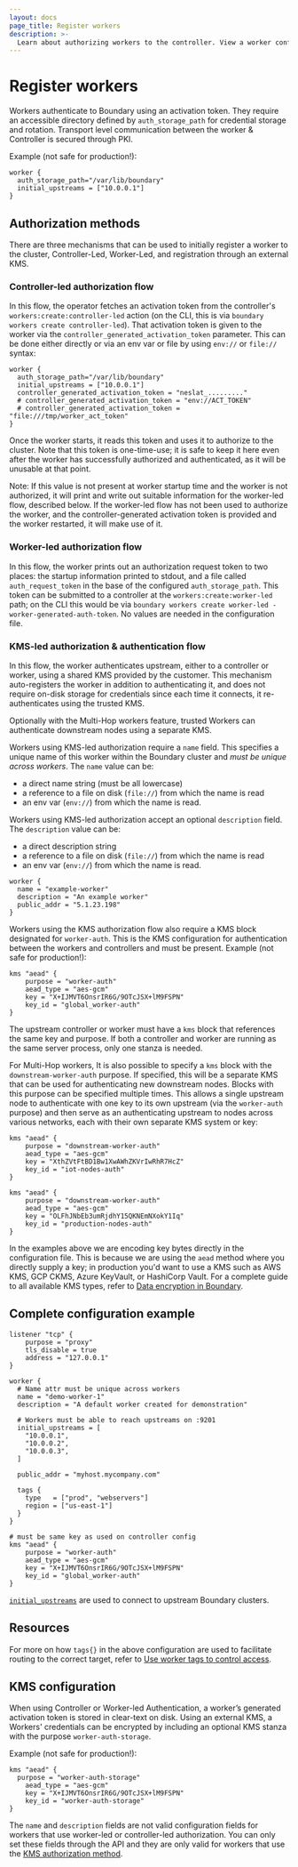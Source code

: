 ```yaml
---
layout: docs
page_title: Register workers
description: >-
  Learn about authorizing workers to the controller. View a worker configuration example.
---
```


# Register workers

Workers authenticate to Boundary using an activation token. They require an
accessible directory defined by `auth_storage_path` for credential storage and
rotation. Transport level communication between the worker & Controller is secured through PKI.

Example (not safe for production!):

```hcl
worker {
  auth_storage_path="/var/lib/boundary"
  initial_upstreams = ["10.0.0.1"]
}
```

## Authorization methods

There are three mechanisms that can be used to initially register a worker to the cluster, Controller-Led, Worker-Led, and registration through an external KMS.

### Controller-led authorization flow

In this flow, the operator fetches an activation token from the controller's
`workers:create:controller-led` action (on the CLI, this is via `boundary
workers create controller-led`). That activation token is given to the worker
via the `controller_generated_activation_token` parameter. This can be done
either directly or via an env var or file by using `env://` or `file://` syntax:

```hcl
worker {
  auth_storage_path="/var/lib/boundary"
  initial_upstreams = ["10.0.0.1"]
  controller_generated_activation_token = "neslat_........."
  # controller_generated_activation_token = "env://ACT_TOKEN"
  # controller_generated_activation_token = "file:///tmp/worker_act_token"
}
```

Once the worker starts, it reads this token and uses it to authorize to the
cluster. Note that this token is one-time-use; it is safe to keep it here even
after the worker has successfully authorized and authenticated, as it will be
unusable at that point.

Note: If this value is not present at worker startup time and the worker is not
authorized, it will print and write out suitable information for the worker-led
flow, described below. If the worker-led flow has not been used to
authorize the worker, and the controller-generated activation token is provided
and the worker restarted, it will make use of it.

### Worker-led authorization flow

In this flow, the worker prints out an authorization request token to two
places: the startup information printed to stdout, and a file called
`auth_request_token` in the base of the configured `auth_storage_path`. This
token can be submitted to a controller at the `workers:create:worker-led` path;
on the CLI this would be via `boundary workers create worker-led
-worker-generated-auth-token`. No values are needed in the configuration file.

### KMS-led authorization & authentication flow

In this flow, the worker authenticates upstream, either to a controller or worker, using a shared KMS provided by the customer. This mechanism auto-registers the worker in addition to authenticating it, and does not require on-disk storage for credentials since each time it connects, it re-authenticates using the trusted KMS.

Optionally with the Multi-Hop workers feature, trusted Workers can authenticate downstream nodes using a separate KMS.

Workers using KMS-led authorization require a `name` field. This specifies a unique name of this worker
within the Boundary cluster and _must be unique across workers_. The `name`
value can be:
- a direct name string (must be all lowercase)
- a reference to a file on disk (`file://`) from which the name is read
- an env var (`env://`) from which the name is read.

Workers using KMS-led authorization accept an optional `description` field. The `description` value can
be:
- a direct description string
- a reference to a file on disk (`file://`) from which the name is read
- an env var (`env://`) from which the name is read.

```hcl
worker {
  name = "example-worker"
  description = "An example worker"
  public_addr = "5.1.23.198"
}
```

Workers using the KMS authorization flow also require a KMS block designated for `worker-auth`. This is the KMS configuration for authentication between the workers and controllers and must be present. Example (not safe for production!):

```hcl
kms "aead" {
	purpose = "worker-auth"
	aead_type = "aes-gcm"
	key = "X+IJMVT6OnsrIR6G/9OTcJSX+lM9FSPN"
	key_id = "global_worker-auth"
}
```

The upstream controller or worker must have a `kms` block that references the
same key and purpose. If both a controller and worker are running as the same
server process, only one stanza is needed.

For Multi-Hop workers, It is also possible to specify a `kms` block with the `downstream-worker-auth` purpose. If specified, this will be a separate KMS that can be used for authenticating new downstream nodes. Blocks with this purpose can be specified multiple times. This allows a single upstream node to authenticate with one key to its own upstream (via the `worker-auth` purpose) and then serve as an authenticating upstream to nodes
across various networks, each with their own separate KMS system or key:

```hcl
kms "aead" {
	purpose = "downstream-worker-auth"
	aead_type = "aes-gcm"
	key = "XthZVtFtBD1Bw1XwAWhZKVrIwRhR7HcZ"
	key_id = "iot-nodes-auth"
}

kms "aead" {
	purpose = "downstream-worker-auth"
	aead_type = "aes-gcm"
	key = "OLFhJNbEb3umRjdhY15QKNEmNXokY1Iq"
	key_id = "production-nodes-auth"
}
```

In the examples above we are encoding key bytes directly in the configuration
file. This is because we are using the `aead` method where you directly supply a
key; in production you'd want to use a KMS such as AWS KMS, GCP CKMS, Azure
KeyVault, or HashiCorp Vault. For a complete guide to all available KMS types,
refer to [Data encryption in Boundary](/boundary/docs/secure/encryption/data-encryption).

## Complete configuration example

```hcl
listener "tcp" {
	purpose = "proxy"
	tls_disable = true
	address = "127.0.0.1"
}

worker {
  # Name attr must be unique across workers
  name = "demo-worker-1"
  description = "A default worker created for demonstration"

  # Workers must be able to reach upstreams on :9201
  initial_upstreams = [
    "10.0.0.1",
    "10.0.0.2",
    "10.0.0.3",
  ]

  public_addr = "myhost.mycompany.com"

  tags {
    type   = ["prod", "webservers"]
    region = ["us-east-1"]
  }
}

# must be same key as used on controller config
kms "aead" {
	purpose = "worker-auth"
	aead_type = "aes-gcm"
	key = "X+IJMVT6OnsrIR6G/9OTcJSX+lM9FSPN"
	key_id = "global_worker-auth"
}
```

[`initial_upstreams`](/boundary/docs/configuration/workers#initial_upstreams)
are used to connect to upstream Boundary clusters.

## Resources

For more on how `tags{}` in the above configuration are used to facilitate
routing to the correct target, refer to [Use worker tags to control access](/boundary/docs/workers/worker-tags).


## KMS configuration

When using Controller or Worker-led Authentication, a worker’s generated activation token is stored in clear-text on disk. Using an external KMS, a Workers' credentials can be encrypted by including an optional KMS stanza with the purpose `worker-auth-storage`.

Example (not safe for production!):
```hcl
kms "aead" {
  purpose = "worker-auth-storage"
	aead_type = "aes-gcm"
	key = "X+IJMVT6OnsrIR6G/9OTcJSX+lM9FSPN"
	key_id = "worker-auth-storage"
}
```

<Note>

The `name` and `description` fields are not valid configuration fields for workers that use worker-led or controller-led authorization. You can only set these fields through the API and they are only valid for workers that use the [KMS authorization method](/boundary/docs/workers/configure-workers/registration#kms-led-authorization-authentication-flow).

</Note>
